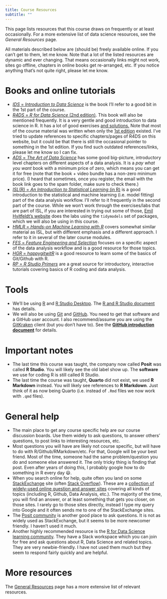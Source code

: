 ```yaml
---
title: Course Resources
subtitle: ""
---
```


This page lists resources that this course draws on frequently or at
least occasionally. For a more extensive list of data science resources,
see the *General Resources* page.

All materials described below are (should be) freely available online.
If you can't get to them, let me know. Note that a lot of the listed
resources are dynamic and ever changing. That means occasionally links
might not work, sites go offline, chapters in online books get
re-arranged, etc. If you notice anything that's not quite right, please
let me know.

# Books and online tutorials

-   [*IDS* = *Introduction to Data
    Science*](https://rafalab.github.io/dsbook/) is the book I'll refer
    to a good bit in the 1st part of the course.
-   [*R4DS* = *R for Data Science* (2nd
    edition)](https://r4ds.hadley.nz/). This book will also be mentioned
    frequently. It is a very gentle and good introduction to data
    science in R. It has a lot of good exercises [and
    solutions.](https://mine-cetinkaya-rundel.github.io/r4ds-solutions/)
    Note that most of the course material was written when only the [1st
    edition](http://r4ds.had.co.nz/) existed. I've tried to update
    references to specific chapters/pages of R4DS on this website, but
    it could be that there is still the occasional pointer to something
    in the 1st edition. If you find such outdated references/links,
    please let me know so I can fix.
-   [*ADS* = *The Art of Data
    Science*](https://leanpub.com/artofdatascience) has some good
    big-picture, introductory level chapters on different aspects of a
    data analysis. It is a *pay what you want* book with a minimum price
    of zero, which means you can get it for free (note that the book +
    video bundle has a non-zero minimum price). (I heard that sometimes,
    once you register, the email with the book link goes to the spam
    folder, make sure to check there.)
-   [*ISL*(R) = *An Introduction to Statistical Learning* (in
    R)](https://statlearning.com/) is a good introduction to the
    statistical and machine learning (i.e. model fitting) part of the
    data analysis workflow. I'll refer to it frequently in the second
    part of the course. While we won't work through the exercises/labs
    that are part of ISL, if you are interested in trying out some of
    those, [Emil Hvitfeldt's
    website](https://emilhvitfeldt.github.io/ISLR-tidymodels-labs/index.html)
    does the labs using the `tidymodels` set of packages, which we will
    also be using in this course.
-   [*HMLR* = *Hands-on Machine Learning with
    R*](https://bradleyboehmke.github.io/HOML/) covers somewhat similar
    material as ISL, but with different emphasis and a different
    approach. I refer to it in several of the later course modules.
-   [*FES* = *Feature Engineering and
    Selection*](https://bookdown.org/max/FES/) focuses on a specific
    aspect of the data analysis workflow and is a good resource for
    those topics.
-   [*HGR* = *happygitwitR*](https://happygitwithr.com/) is a good
    resource to learn some of the basics of Git/Github with R.
-   [*RP* = *R Studio Primers*](https://rstudio.cloud/learn/primers) are
    a great source for introductory, interactive tutorials covering
    basics of R coding and data analysis.

# Tools

-   We'll be using [R](https://www.r-project.org/) and [R Studio
    Desktop](https://www.rstudio.com/products/rstudio/download/). The [R
    and R Studio
    document](../modules/module_intro_tools/Tools_RandRStudio.qmd) has
    details.
-   We will also be using [Git](https://git-scm.com/) and
    [GitHub](https://github.com/). You need to get that software and a
    GitHub user account. I also recommend/assume you are using the
    [GitKraken](https://www.gitkraken.com/) client (but you don't have
    to). See the [**GitHub introduction
    document**](../modules/module_intro_tools/Tools_Github_Introduction.qmd)
    for details.

# Important notes

-   The last time this course was taught, the company now called
    **Posit** was called **R Studio**. You will likely see the old label
    show up. The **software** we use for coding R is still called R
    Studio.
-   The last time the course was taught, **Quarto** did not exist, we
    used **R Markdown** instead. You will likely see references to **R
    Markdown**. Just think of it as now being Quarto (i.e. instead of
    `.Rmd` files we now work with `.qmd` files).

# General help

-   The main place to get any course specific help are our course
    discussion boards. Use them widely to ask questions, to answer
    others' questions, to post links to interesting resources, etc.
-   Most questions you will have are likely not course specific, but
    will have to do with R/Github/RMarkdown/etc. For that, Google will
    be your best friend. Most of the time, someone had the same
    problem/question you do and someone else answered it. The only
    tricky thing is finding that post. Even after years of doing this, I
    probably google how to do something in R every day 😃.
-   When you search online for help, quite often you land on some
    [StackExchange](https://stackexchange.com/) site (often [Stack
    Overflow](https://stackoverflow.com/)). These are a [collection of
    widely-used online question and answer
    sites](https://stackexchange.com/sites) covering all kinds of topics
    (including R, Github, Data Analysis, etc.). The majority of the
    time, you will find an answer, or at least something that gets you
    closer, on those sites. I rarely go to those sites directly, instead
    I type my query into Google and it often sends me to one of the
    StackExchange sites.
-   The [Posit community](https://community.rstudio.com/) is another
    good place to ask questions. It is not as widely used as
    StackExchange, but it seems to be more newcomer friendly. I haven't
    used it much.
-   Another highly recommended resource is the [R for Data Science
    learning community](https://www.rfordatasci.com/). They have a Slack
    workspace which you can join for free and ask questions about R,
    Data Science and related topics. They are very newbie-friendly. I
    have not used them much but they seem to respond fairly quickly and
    are helpful.

# More resources

The [General Resources](General_Resources.qmd) page has a more extensive
list of relevant resources.
